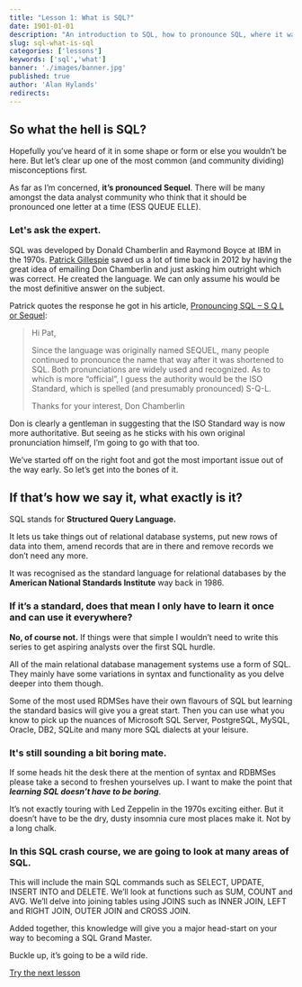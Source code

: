 ```yaml
---
title: "Lesson 1: What is SQL?"
date: 1901-01-01
description: "An introduction to SQL, how to pronounce SQL, where it was developed and what you can use it for."
slug: sql-what-is-sql
categories: ['lessons']
keywords: ['sql','what']
banner: './images/banner.jpg'
published: true
author: 'Alan Hylands'
redirects:
---
```

## So what the hell is SQL?

Hopefully you&#8217;ve heard of it in some shape or form or else you wouldn&#8217;t be here. But let&#8217;s clear up one of the most common (and community dividing) misconceptions first.

As far as I&#8217;m concerned, **it&#8217;s pronounced Sequel**. There will be many amongst the data analyst community who think that it should be pronounced one letter at a time (ESS QUEUE ELLE).

### Let's ask the expert.

SQL was developed by Donald Chamberlin and Raymond Boyce at IBM in the 1970s. [Patrick Gillespie](http://patorjk.com/blog/) saved us a lot of time back in 2012 by having the great idea of emailing Don Chamberlin and just asking him outright which was correct. He created the language. We can only assume his would be the most definitive answer on the subject.

Patrick quotes the response he got in his article, [Pronouncing SQL &#8211; S Q L or Sequel](http://patorjk.com/blog/2012/01/26/pronouncing-sql-s-q-l-or-sequel/):

> Hi Pat,
> 
> Since the language was originally named SEQUEL, many people continued to pronounce the name that way after it was shortened to SQL. Both pronunciations are widely used and recognized. As to which is more “official”, I guess the authority would be the ISO Standard, which is spelled (and presumably pronounced) S-Q-L.
> 
> Thanks for your interest,
> Don Chamberlin

Don is clearly a gentleman in suggesting that the ISO Standard way is now more authoritative. But seeing as he sticks with his own original pronunciation himself, I&#8217;m going to go with that too.

We&#8217;ve started off on the right foot and got the most important issue out of the way early. So let&#8217;s get into the bones of it.

## If that&#8217;s how we say it, what exactly is it?

SQL stands for **Structured Query Language.** 

It lets us take things out of relational database systems, put new rows of data into them, amend records that are in there and remove records we don&#8217;t need any more.

It was recognised as the standard language for relational databases by the **American National Standards Institute** way back in 1986.

### If it&#8217;s a standard, does that mean I only have to learn it once and can use it everywhere?

**No, of course not.** If things were that simple I wouldn&#8217;t need to write this series to get aspiring analysts over the first SQL hurdle.

All of the main relational database management systems use a form of SQL. They mainly have some variations in syntax and functionality as you delve deeper into them though.

Some of the most used RDMSes have their own flavours of SQL but learning the standard basics will give you a great start. Then you can use what you know to pick up the nuances of Microsoft SQL Server, PostgreSQL, MySQL, Oracle, DB2, SQLite and many more SQL dialects at your leisure.

### It's still sounding a bit boring mate.

If some heads hit the desk there at the mention of syntax and RDBMSes please take a second to freshen yourselves up. I want to make the point that _**learning SQL doesn&#8217;t have to be boring**_.

It&#8217;s not exactly touring with Led Zeppelin in the 1970s exciting either. But it doesn&#8217;t have to be the dry, dusty insomnia cure most places make it. Not by a long chalk.

### In this SQL crash course, we are going to look at many areas of SQL.

This will include the main SQL commands such as SELECT, UPDATE, INSERT INTO and DELETE. We&#8217;ll look at functions such as SUM, COUNT and AVG. We&#8217;ll delve into joining tables using JOINS such as INNER JOIN, LEFT and RIGHT JOIN, OUTER JOIN and CROSS JOIN.

Added together, this knowledge will give you a major head-start on your way to becoming a SQL Grand Master.

Buckle up, it&#8217;s going to be a wild ride.

[Try the next lesson](/sql-select)